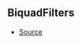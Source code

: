 ## BiquadFilters



- [Source](https://github.com/Androz2091/discord-player/blob/a2c576b/packages/equalizer/src/biquad/Coefficients.ts#L14)